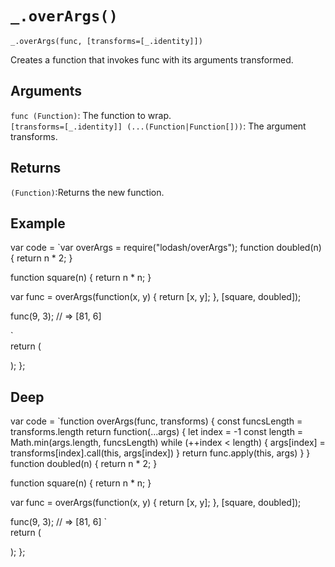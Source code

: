 # `_.overArgs()`

`_.overArgs(func, [transforms=[_.identity]])`

Creates a function that invokes func with its arguments transformed.


## Arguments
`func (Function)`: The function to wrap.  
`[transforms=[_.identity]] (...(Function|Function[]))`: The argument transforms.

## Returns
`(Function)`:Returns the new function.

## Example


var code =  `var overArgs = require("lodash/overArgs");
function doubled(n) {
  return n * 2;
}
 
function square(n) {
  return n * n;
}
 
var func = overArgs(function(x, y) {
  return [x, y];
}, [square, doubled]);
 
func(9, 3);
// => [81, 6]

`   
  return (
    <div>
      <Embed source={code} />
    </div>
  );
};

<Demo/>

## Deep

var code =  `function overArgs(func, transforms) {
  const funcsLength = transforms.length
  return function(...args) {
    let index = -1
    const length = Math.min(args.length, funcsLength)
    while (++index < length) {
      args[index] = transforms[index].call(this, args[index])
    }
    return func.apply(this, args)
  }
}
function doubled(n) {
  return n * 2;
}
 
function square(n) {
  return n * n;
}
 
var func = overArgs(function(x, y) {
  return [x, y];
}, [square, doubled]);
 
func(9, 3);
// => [81, 6]
`   
  return (
    <div>
      <Embed source={code} />
    </div>
  );
};

<DeepDemo/>




